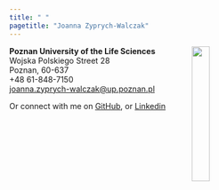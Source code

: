 ```yaml
---
title: " "
pagetitle: "Joanna Zyprych-Walczak"
---
```


<link rel="stylesheet" href="styles.css" type="text/css">
<link rel="stylesheet" href="academicicons/css/academicons.min.css"/>

<img src="images/up1.jpg" style="width:25%; margin-right: 50px" align="right">

**Poznan University of the Life Sciences**<br>
Wojska Polskiego Street 28<br>
Poznan, 60-637<br>
+48 61-848-7150<br>
[joanna.zyprych-walczak@up.poznan.pl](joanna.zyprych-walczak@up.poznan.pl)<br>

Or connect with me on [GitHub](https://github.com/zjanna), or [Linkedin](https://www.linkedin.com/in/joanna-zyprych-walczak-1b527b61/)


